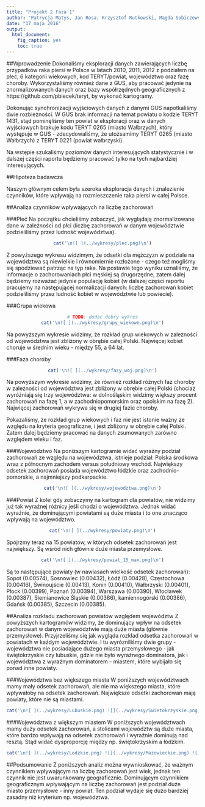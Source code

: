 ```yaml
---
title: "Projekt 2 Faza 1"
author: "Patrycja Matys, Jan Rosa, Krzysztof Rutkowski, Magda Sobiczewska"
date: "17 maja 2016"
output: 
  html_document:
    fig_caption: yes
    toc: true
---
```


##Wprowadzenie
Dokonaliśmy eksploracji danych zawierających liczbę przypadków raka piersi w Polsce w latach 2010, 2011, 2012 z podziałem na płeć, 6 kategorii wiekowych, kod TERYT/powiat, województwo oraz fazę choroby. Wykorzystaliśmy również dane z GUS, aby pracować jedynie na znormalizowanych danych oraz bazy współrzędnych geograficznych z https://github.com/pbiecek/teryt, by wykonać kartogramy.

Dokonując synchronizacji wyjściowych danych z danymi GUS napotkaliśmy dwie rozbieżności. W GUS brak informacji na temat powiatu o kodzie TERYT 1431, stąd pominęliśmy ten powiat w eksploracji oraz w danych wyjściowych brakuje kodu TERYT 0265 (miasto Wałbrzych), który występuje w GUS - zdecydowaliśmy, że  utożsamimy TERYT 0265 (miasto Wałbrzych) z TERYT 0221 (powiat wałbrzyski).

Na wstępie szukaliśmy poziomów danych interesujących statystycznie i w dalszej części raportu będziemy pracować tylko na tych najbardziej interesujących.

##Hipoteza badawcza

Naszym głównym celem była szeroka eksploracja danych i znalezienie czynników, które wpływają na rozmieszczenie
raka piersi w całej Polsce.

##Analiza czynników wpływających na liczbę zachorowań

###Płeć
Na początku chcieliśmy zobaczyć, jak wyglądają znormalizowane dane w zależności od płci (liczbę zachorowań w danym województwie podzieliliśmy przez ludność województwa).

<center>
```r
cat('\n![ ](../wykresy/plec.png)\n')
``` 
</center>

Z powyższego wykresu widzimym, że odsetki dla mężczyzn w podziale na województwa są niewielkie i równomiernie rozłożone - czego też mogliśmy się spodziewać patrząc na typ raka. Na postawie tego wyniku uznaliśmy, że informacje o zachorowaniach płci męskiej są drugorzędne, zatem dalej będziemy rozważać jedynie populację kobiet (w dalszej części raportu pracujemy na następującej normalizacji danych: liczbę zachorowań kobiet podzieliliśmy przez ludność kobiet w województwie lub powiecie).

###Grupa wiekowa 
<center>
```r
# TODO: dodac dobry wykres
cat('\n![ ](../wykresy/grupy_wiekowe.png)\n')
``` 
</center>

Na powyższym wykresie widzimy, że rozkład grup wiekowych w zależności od województwa jest zbliżony w obrębie całej Polski. Najwięcej kobiet choruje w średnim wieku - między 55, a 64 lat.

###Faza choroby 
<center>
```r
cat('\n![ ](../wykresy/fazy_woj.png)\n')
``` 
</center>

Na powyższym wykresie widzimy, że również rozkład różnych faz choroby w zależności od województwa jest zbliżony w obrębie całej Polski (chociaż wyróżniają się trzy województwa: w dolnośląskim widzimy większy procent zachorowań na fazę 1, a w zachodniopomorskim oraz opolskim na fazę 2). Najwięcej zachorowań wykrywa się w drugiej fazie choroby. 

Pokazaliśmy, że rozkład grup wiekowych i faz nie jest istonie ważny ze względu na kryteria geograficzne, i jest zbliżony w obrębie całej Polski. Zatem dalej będziemy pracować na danych zsumowanych zarówno względem wieku i faz. 

###Województwo
Na poniższym kartogramie widać wyraźny podział zachorowań ze względu na województwa, istnieje podział: Polska środkowa wraz z północnym zachodem versus południowy wschód. Największy odsetek zachorowań posiada województwo łódzkie oraz zachodnio-pomorskie, a najmniejszy podkarpackie.

<center>
```r
cat('\n![ ](../wykresy/wojewodztwa.png)\n')
``` 
</center>

###Powiat
Z kolei gdy zobaczymy na kartogram dla powiatów, nie widzimy już tak wyraźnej różnicy jeśli chodzi o województwa. Jednak widać wyraźnie, że dominującymi powiatami są duże miasta i to one znacząco wpływają na województwo.

<center>
```r
cat('\n![ ](../wykresy/powiaty.png)\n')
``` 
</center>

Spójrzmy teraz na 15 powiatów, w których odsetek zachorowań jest największy. Są wśród nich głównie duże miasta przemysłowe.
<center>
```r
cat('\n![ ](../wykresy/powiat_15_max.png)\n')
``` 
</center>

Są to następujące powiaty (w nawiasach wielkość odsetek zachorowań): Sopot (0.00574), Sosnowiec (0.00432), Łódź (0.00428), Częstochowa (0.00416), Świnoujście (0.00413), Konin (0.00410), Wałbrzyski (0.00401), Płock (0.00399), Poznań (0.00394),  Warszawa (0.00390), Włocławek (0.00387), Siemianowice Śląskie (0.00386), kamiennogórski (0.00386), Gdańsk (0.00385), Szczecin (0.00385).

##Analiza rozkładu zachorowań powiatów względem województw
Z powyższych kartogramów widzimy, że dominujący wpływ na odsetek zachorowań w danym województwie mają duże miasta (głównie przemysłowe). Przyjrzeliśmy się jak wygląda rozkład odsetka zachorowań w powiatach w każdym województwie. I tu wyrózniliśmy dwie grupy - województwa nie posiadające dużego miasta przemysłowego - jak świętokrzyskie czy lubuskie, gdzie nie było wyraźnego dominatora, jak i województwa z wyraźnym dominatorem - miastem, które wybijało się ponad inne powiaty.

###Województwa bez większego miasta
W poniższych województwach mamy mały odsetek zachorowań, ale nie ma większego miasta, które wpływałoby 
na odsetek zachorowań. Największe odsetki zachorowań mają powiaty, które nie są miastami.
<center>
```r
cat('\n![ ](../wykresy/Lubuskie.png) ![](../wykresy/Swietokrzyskie.png)\n')
``` 
</center>
###Województwa z większym miastem
W poniższych województwach mamy duży odsetek zachorowań, a stolicami województw są duże miasta, które bardzo wpływają na odsetek zachorowań i wyraźnie dominują nad resztą. Stąd widać dysproporcję między np. świętokrzyskim a łódzkim.

<center>
```r
cat('\n![ ](../wykresy/Lodzkie.png) ![](../wykresy/Mazowieckie.png) ![](../wykresy/Pomorskie.png)\n')
``` 
</center>

##Podsumowanie
Z poniższych analiz można wywnioskować, że ważnym czynnikiem wpływającym na liczbę zachorowań jest wiek, jednak ten czynnik nie jest uwarunkowany geograficznie. Dominującym czynnikiem geograficznym wpływającym na liczbę zachorowań jest podział duże miasto przemysłowe - inny powiat. Ten podział wydaje się dużo bardziej zasadny niż kryterium np. województwa.
